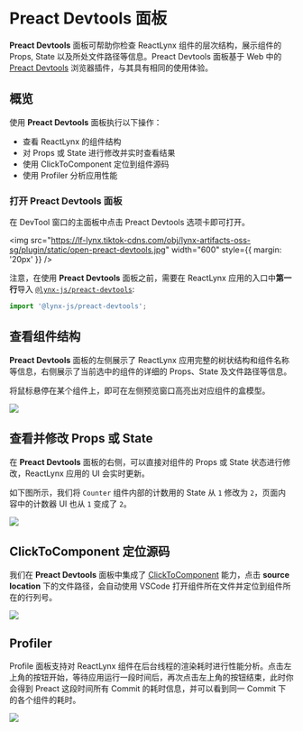 <style jsx>{`
  .full_image {
    width: 800px;
    margin: 20px;
  }
`}</style>

# Preact Devtools 面板

**Preact Devtools** 面板可帮助你检查 ReactLynx 组件的层次结构，展示组件的 Props, State 以及所处文件路径等信息。Preact Devtools 面板基于 Web 中的 [Preact Devtools](https://preactjs.github.io/preact-devtools/) 浏览器插件，与其具有相同的使用体验。

## 概览

使用 **Preact Devtools** 面板执行以下操作：

- 查看 ReactLynx 的组件结构
- 对 Props 或 State 进行修改并实时查看结果
- 使用 ClickToComponent 定位到组件源码
- 使用 Profiler 分析应用性能

### 打开 Preact Devtools 面板

在 DevTool 窗口的主面板中点击 Preact Devtools 选项卡即可打开。

<img
  src="https://lf-lynx.tiktok-cdns.com/obj/lynx-artifacts-oss-sg/plugin/static/open-preact-devtools.jpg"
  width="600"
  style={{ margin: '20px' }}
/>

注意，在使用 **Preact Devtools** 面板之前，需要在 ReactLynx 应用的入口中**第一行**导入 [`@lynx-js/preact-devtools`](https://www.npmjs.com/package/@lynx-js/preact-devtools):

```js
import '@lynx-js/preact-devtools';
```

## 查看组件结构

**Preact Devtools** 面板的左侧展示了 ReactLynx 应用完整的树状结构和组件名称等信息，右侧展示了当前选中的组件的详细的 Props、State 及文件路径等信息。

将鼠标悬停在某个组件上，即可在左侧预览窗口高亮出对应组件的盒模型。

<img
  src="https://lf-lynx.tiktok-cdns.com/obj/lynx-artifacts-oss-sg/plugin/static/component-hierarchy.jpg"
  class="full_image"
/>

## 查看并修改 Props 或 State

在 **Preact Devtools** 面板的右侧，可以直接对组件的 Props 或 State 状态进行修改，ReactLynx 应用的 UI 会实时更新。

如下图所示，我们将 `Counter` 组件内部的计数用的 State 从 `1` 修改为 `2`，页面内容中的计数器 UI 也从 `1` 变成了 `2`。

<img
  src="https://lf-lynx.tiktok-cdns.com/obj/lynx-artifacts-oss-sg/plugin/static/state-modify.jpg"
  class="full_image"
/>

## ClickToComponent 定位源码

我们在 **Preact Devtools** 面板中集成了 [ClickToComponent](https://github.com/ericclemmons/click-to-component) 能力，点击 **source location** 下的文件路径，会自动使用 VSCode 打开组件所在文件并定位到组件所在的行列号。

<img
  src="https://lf-lynx.tiktok-cdns.com/obj/lynx-artifacts-oss-sg/plugin/static/ClickToComponent.jpeg"
  class="full_image"
/>

## Profiler

Profile 面板支持对 ReactLynx 组件在后台线程的渲染耗时进行性能分析。点击左上角的按钮开始，等待应用运行一段时间后，再次点击左上角的按钮结束，此时你会得到 Preact 这段时间所有 Commit 的耗时信息，并可以看到同一 Commit 下的各个组件的耗时。

<img
  src="https://lf-lynx.tiktok-cdns.com/obj/lynx-artifacts-oss-sg/plugin/static/preact-devtools-profiler.jpg"
  class="full_image"
/>
